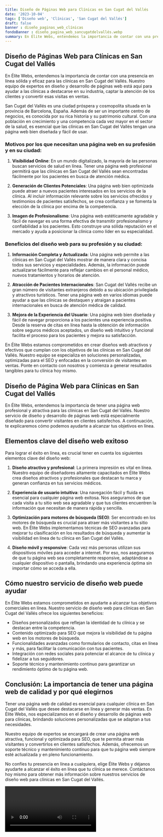 ```yaml
---
title: Diseño de Páginas Web para Clínicas en San Cugat del Vallés
date: '2023-10-04'
tags: ['Diseño web', 'Clínicas', 'San Cugat del Vallés']
draft: false
banner : diseño_paginas_web_clínicas
fondoBanner : diseño_pagina_web_sancugatdelvallés.webp
summary: En Élite Webs, entendemos la importancia de contar con una presencia en línea sólida y eficaz para las clínicas en San Cugat del Vallés. Nuestro equipo de expertos en diseño y desarrollo de páginas web está aquí para ayudar a las clínicas a destacarse en su industria, captar la atención de los clientes y convertir esas visitas en ventas.
---
```


## Diseño de Páginas Web para Clínicas en San Cugat del Vallés

En Élite Webs, entendemos la importancia de contar con una presencia en línea sólida y eficaz para las clínicas en San Cugat del Vallés. Nuestro equipo de expertos en diseño y desarrollo de páginas web está aquí para ayudar a las clínicas a destacarse en su industria, captar la atención de los clientes y convertir esas visitas en ventas.

San Cugat del Vallés es una ciudad próspera y cosmopolita situada en la provincia de Barcelona, España. Además de ser un importante centro de negocios, es conocida por su rica historia y su patrimonio cultural. Con una población en crecimiento y una competencia cada vez mayor en el sector de la salud, es esencial que las clínicas en San Cugat del Vallés tengan una página web bien diseñada y fácil de usar.

### Motivos por los que necesitan una página web en su profesión y en su ciudad:

1. **Visibilidad Online**: En un mundo digitalizado, la mayoría de las personas buscan servicios de salud en línea. Tener una página web profesional permitirá que las clínicas en San Cugat del Vallés sean encontradas fácilmente por los pacientes en busca de atención médica.

2. **Generación de Clientes Potenciales**: Una página web bien optimizada puede atraer a nuevos pacientes interesados en los servicios de la clínica. Al incluir información relevante sobre los servicios ofrecidos y testimonios de pacientes satisfechos, se crea confianza y se fomenta la elección de la clínica por encima de la competencia.

3. **Imagen de Profesionalismo**: Una página web estéticamente agradable y fácil de navegar es una forma efectiva de transmitir profesionalismo y confiabilidad a los pacientes. Esto construye una sólida reputación en el mercado y ayuda a posicionar la clínica como líder en su especialidad.

### Beneficios del diseño web para su profesión y su ciudad:

1. **Información Completa y Actualizada**: Una página web permite a las clínicas en San Cugat del Vallés mostrar de manera clara y concisa todos sus servicios y especialidades. Además, la información puede actualizarse fácilmente para reflejar cambios en el personal médico, nuevos tratamientos y horarios de atención.

2. **Atracción de Pacientes Internacionales**: San Cugat del Vallés recibe un gran número de visitantes extranjeros debido a su ubicación privilegiada y atractivos turísticos. Tener una página web en varios idiomas puede ayudar a que las clínicas se destaquen y atraigan a pacientes internacionales en busca de atención médica de calidad.

3. **Mejora de la Experiencia del Usuario**: Una página web bien diseñada y fácil de navegar proporciona a los pacientes una experiencia positiva. Desde la reserva de citas en línea hasta la obtención de información sobre seguros médicos aceptados, un diseño web intuitivo y funcional facilita el proceso para los pacientes y mejora su satisfacción.

En Élite Webs estamos comprometidos en crear diseños web atractivos y efectivos que cumplan con los objetivos de las clínicas en San Cugat del Vallés. Nuestro equipo se especializa en soluciones personalizadas, optimizadas para el SEO y enfocadas en la conversión de visitantes en ventas. Ponte en contacto con nosotros y comienza a generar resultados tangibles para tu clínica hoy mismo.

<GifSeo />

<Cta />

## Diseño de Página Web para Clínicas en San Cugat del Vallés

En Élite Webs, entendemos la importancia de tener una página web profesional y atractiva para las clínicas en San Cugat del Vallés. Nuestro servicio de diseño y desarrollo de páginas web está especialmente diseñado para convertir visitantes en clientes satisfechos. A continuación, te explicaremos cómo podemos ayudarte a alcanzar tus objetivos en línea.

## Elementos clave del diseño web exitoso

Para lograr el éxito en línea, es crucial tener en cuenta los siguientes elementos clave del diseño web:

1. **Diseño atractivo y profesional**: La primera impresión es vital en línea. Nuestro equipo de diseñadores altamente capacitados en Élite Webs crea diseños atractivos y profesionales que destacan tu marca y generan confianza en tus servicios médicos.

2. **Experiencia de usuario intuitiva**: Una navegación fácil y fluida es esencial para cualquier página web exitosa. Nos aseguramos de que cada visita a tu sitio web sea agradable y que tus clientes encuentren la información que necesitan de manera rápida y sencilla.

3. **Optimización para motores de búsqueda (SEO)**: Ser encontrado en los motores de búsqueda es crucial para atraer más visitantes a tu sitio web. En Élite Webs implementamos técnicas de SEO avanzadas para mejorar tu clasificación en los resultados de búsqueda y aumentar la visibilidad en línea de tu clínica en San Cugat del Vallés.

4. **Diseño móvil y responsive**: Cada vez más personas utilizan sus dispositivos móviles para acceder a internet. Por eso, nos aseguramos de que tu página web sea completamente responsive, adaptándose a cualquier dispositivo o pantalla, brindando una experiencia óptima sin importar cómo se acceda a ella.

## Cómo nuestro servicio de diseño web puede ayudar

En Élite Webs estamos comprometidos en ayudarte a alcanzar tus objetivos comerciales en línea. Nuestro servicio de diseño web para clínicas en San Cugat del Vallés ofrece los siguientes beneficios:

- Diseños personalizados que reflejan la identidad de tu clínica y se destacan entre la competencia.
- Contenido optimizado para SEO que mejora la visibilidad de tu página web en los motores de búsqueda.
- Funcionalidades avanzadas como formularios de contacto, citas en línea y más, para facilitar la comunicación con tus pacientes.
- Integración con redes sociales para potenciar el alcance de tu clínica y fidelizar a tus seguidores.
- Soporte técnico y mantenimiento continuo para garantizar un rendimiento óptimo de tu página web.

## Conclusión: La importancia de tener una página web de calidad y por qué elegirnos

Tener una página web de calidad es esencial para cualquier clínica en San Cugat del Vallés que desee destacarse en línea y generar más ventas. En Élite Webs, nos especializamos en el diseño y desarrollo de páginas web para clínicas, brindando soluciones personalizadas que se adaptan a tus necesidades.

Nuestro equipo de expertos se encargará de crear una página web atractiva, funcional y optimizada para SEO, que te permita atraer más visitantes y convertirlos en clientes satisfechos. Además, ofrecemos un soporte técnico y mantenimiento continuo para que tu página web siempre esté actualizada y en pleno funcionamiento.

No confíes tu presencia en línea a cualquiera, elige Élite Webs y déjanos ayudarte a alcanzar el éxito en línea que tu clínica se merece. Contáctanos hoy mismo para obtener más información sobre nuestros servicios de diseño web para clínicas en San Cugat del Vallés.

<Video />

<CtaBot job='Clínicas' city='San Cugat del Vallés'/>

<Gmaps query='San Cugat del Vallés+españa+maps' />